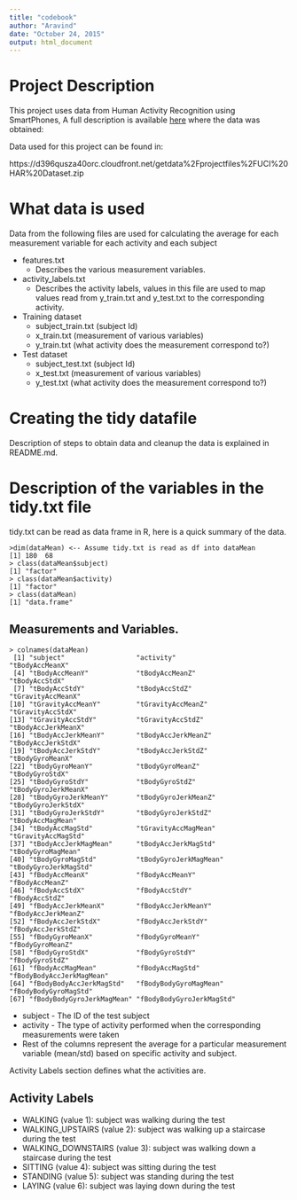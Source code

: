 ```yaml
---
title: "codebook"
author: "Aravind"
date: "October 24, 2015"
output: html_document
---
```


# Project Description
This project uses data from Human Activity Recognition using SmartPhones, A full description is available [here](http://archive.ics.uci.edu/ml/datasets/Human+Activity+Recognition+Using+Smartphones) where the data was obtained: 

Data used for this project can be found in: 

https://d396qusza40orc.cloudfront.net/getdata%2Fprojectfiles%2FUCI%20HAR%20Dataset.zip 

# What data is used

Data from the following files are used for calculating the average for each measurement
variable for each activity and each subject

* features.txt
    + Describes the various measurement variables.
* activity_labels.txt
    + Describes the activity labels, values in this file are used to map values read from y_train.txt and y_test.txt to the corresponding activity.
* Training dataset
    + subject_train.txt (subject Id)
    + x_train.txt (measurement of various variables)
    + y_train.txt (what activity does the measurement correspond to?)
* Test dataset
    + subject_test.txt (subject Id)
    + x_test.txt (measurement of various variables)
    + y_test.txt (what activity does the measurement correspond to?)

# Creating the tidy datafile

Description of steps to obtain data and cleanup the data is explained in README.md.

# Description of the variables in the tidy.txt file

tidy.txt can be read as data frame in R, here is a quick summary of the data. 

```
>dim(dataMean) <-- Assume tidy.txt is read as df into dataMean
[1] 180  68
> class(dataMean$subject)
[1] "factor"
> class(dataMean$activity)
[1] "factor"
> class(dataMean)
[1] "data.frame"
```

## Measurements and Variables.

```
> colnames(dataMean)
 [1] "subject"                  "activity"                 "tBodyAccMeanX"           
 [4] "tBodyAccMeanY"            "tBodyAccMeanZ"            "tBodyAccStdX"            
 [7] "tBodyAccStdY"             "tBodyAccStdZ"             "tGravityAccMeanX"        
[10] "tGravityAccMeanY"         "tGravityAccMeanZ"         "tGravityAccStdX"         
[13] "tGravityAccStdY"          "tGravityAccStdZ"          "tBodyAccJerkMeanX"       
[16] "tBodyAccJerkMeanY"        "tBodyAccJerkMeanZ"        "tBodyAccJerkStdX"        
[19] "tBodyAccJerkStdY"         "tBodyAccJerkStdZ"         "tBodyGyroMeanX"          
[22] "tBodyGyroMeanY"           "tBodyGyroMeanZ"           "tBodyGyroStdX"           
[25] "tBodyGyroStdY"            "tBodyGyroStdZ"            "tBodyGyroJerkMeanX"      
[28] "tBodyGyroJerkMeanY"       "tBodyGyroJerkMeanZ"       "tBodyGyroJerkStdX"       
[31] "tBodyGyroJerkStdY"        "tBodyGyroJerkStdZ"        "tBodyAccMagMean"         
[34] "tBodyAccMagStd"           "tGravityAccMagMean"       "tGravityAccMagStd"       
[37] "tBodyAccJerkMagMean"      "tBodyAccJerkMagStd"       "tBodyGyroMagMean"        
[40] "tBodyGyroMagStd"          "tBodyGyroJerkMagMean"     "tBodyGyroJerkMagStd"     
[43] "fBodyAccMeanX"            "fBodyAccMeanY"            "fBodyAccMeanZ"           
[46] "fBodyAccStdX"             "fBodyAccStdY"             "fBodyAccStdZ"            
[49] "fBodyAccJerkMeanX"        "fBodyAccJerkMeanY"        "fBodyAccJerkMeanZ"       
[52] "fBodyAccJerkStdX"         "fBodyAccJerkStdY"         "fBodyAccJerkStdZ"        
[55] "fBodyGyroMeanX"           "fBodyGyroMeanY"           "fBodyGyroMeanZ"          
[58] "fBodyGyroStdX"            "fBodyGyroStdY"            "fBodyGyroStdZ"           
[61] "fBodyAccMagMean"          "fBodyAccMagStd"           "fBodyBodyAccJerkMagMean" 
[64] "fBodyBodyAccJerkMagStd"   "fBodyBodyGyroMagMean"     "fBodyBodyGyroMagStd"     
[67] "fBodyBodyGyroJerkMagMean" "fBodyBodyGyroJerkMagStd" 
```

* subject - The ID of the test subject
* activity - The type of activity performed when the corresponding measurements were taken
* Rest of the columns represent the average for a particular measurement variable (mean/std) based on specific activity and subject.

Activity Labels section defines what the activities are.

## Activity Labels

* WALKING (value 1): subject was walking during the test
* WALKING_UPSTAIRS (value 2): subject was walking up a staircase during the test
* WALKING_DOWNSTAIRS (value 3): subject was walking down a staircase during the test
* SITTING (value 4): subject was sitting during the test
* STANDING (value 5): subject was standing during the test
* LAYING (value 6): subject was laying down during the test
